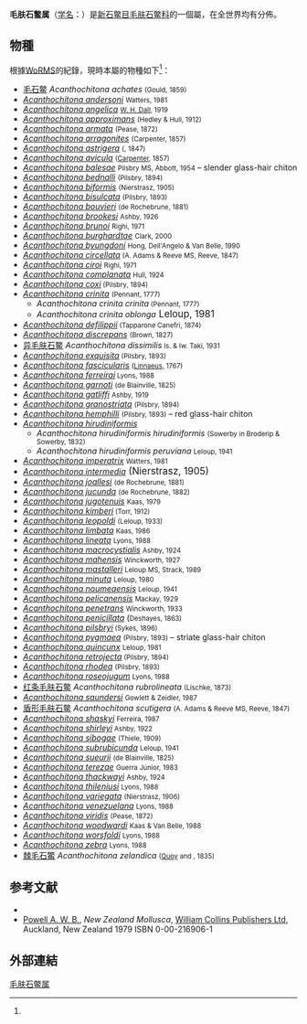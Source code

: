 {{Automatic taxobox
| name = 毛肤石鳖属<br />''Acanthochitona''
| fossil_range = {{fossil_range|[[漸新世|漸新世]]|現在|ref=<ref name=vanBelle1981>{{Fossil chiton catalogue}}</ref>}}
| subclass = [[新石鳖目|新石鳖亞綱]] Neoloricata
| taxon = Acanthochitona
| authority = Gray, 1821<ref name=WoRMS_137613>{{cite WoRMS |id=137613 |title=''Acanthochitona'' Gray, 1821 |date=2004-12-21 |accessdate=2015-04-22 |last=Gofas |first=Serge |authorlink=Serge Gofas }}</ref>
| synonyms =
* ''Acanthochiton''<ref name=shell>{{cite web|url=http://shell.sinica.edu.tw/chinese/shellbase_detail.php?science_no=11|title=国际贝库：红条毛肤石鳖|publisher=台湾贝类资料库|accessdate=2009-08-11|archive-date=2010-04-01|archive-url=https://web.archive.org/web/20100401172641/http://shell.sinica.edu.tw/chinese/shellbase_detail.php?science_no=11|dead-url=no}}</ref>
}}
'''毛肤石鳖属'''（[[学名|学名]]：{{lang|la|'''''Acanthochitona'''''}}）是[[新石鳖目|新石鳖目]][[毛肤石鳖科|毛肤石鳖科]]的一個屬，在全世界均有分佈。

==物種==
根據[[WoRMS|WoRMS]]的紀錄，現時本屬的物種如下<ref name=WoRMS_137613 />：
* [[毛石鳖|毛石鳖]] ''Acanthochitona achates'' <small>(Gould, 1859)</small>
* ''[[Acanthochitona_andersoni|Acanthochitona andersoni]]'' <small>Watters, 1981</small>
* ''[[Acanthochitona_angelica|Acanthochitona angelica]]'' <small>[[W._H._Dall|W. H. Dall]], 1919</small>
* ''[[Acanthochitona_approximans|Acanthochitona approximans]]'' <small>(Hedley & Hull, 1912)</small>
* ''[[Acanthochitona_armata|Acanthochitona armata]]'' <small>(Pease, 1872)</small>
* ''[[Acanthochitona_arragonites|Acanthochitona arragonites]]'' <small>(Carpenter, 1857)</small>
* ''[[Acanthochitona_astrigera|Acanthochitona astrigera]]'' <small>({{tsl|en|Lovell Augustus Reeve|洛弗爾·奧古斯都·里夫|Reeve}}, 1847)</small>
* ''[[Acanthochitona_avicula|Acanthochitona avicula]]'' <small>([[Phillip_Pearsall_Carpenter|Carpenter]], 1857)</small>
* ''[[Acanthochitona_balesae|Acanthochitona balesae]]'' <small>Pilsbry MS, Abbott, 1954</small> – slender glass-hair chiton
* ''[[Acanthochitona_bednalli|Acanthochitona bednalli]]'' <small>(Pilsbry, 1894)</small>
* ''[[Acanthochitona_biformis|Acanthochitona biformis]]'' <small>(Nierstrasz, 1905)</small>
* ''[[Acanthochitona_bisulcata|Acanthochitona bisulcata]]'' <small>(Pilsbry, 1893)</small>
* ''[[Acanthochitona_bouvieri|Acanthochitona bouvieri]]'' <small>(de Rochebrune, 1881)</small>
* ''[[Acanthochitona_brookesi|Acanthochitona brookesi]]'' <small>Ashby, 1926</small>
* ''[[Acanthochitona_brunoi|Acanthochitona brunoi]]'' <small>Righi, 1971</small>
* ''[[Acanthochitona_burghardtae|Acanthochitona burghardtae]]'' <small>Clark, 2000</small>
*'' [[Acanthochitona_byungdoni|Acanthochitona byungdoni]]'' <small>Hong, Dell'Angelo & Van Belle, 1990</small>
* ''[[Acanthochitona_circellata|Acanthochitona circellata]]''<small> (A. Adams & Reeve MS, Reeve, 1847)</small>
*'' [[Acanthochitona_ciroi|Acanthochitona ciroi]]'' <small>Righi, 1971</small>
* ''[[Acanthochitona_complanata|Acanthochitona complanata]]'' <small>Hull, 1924</small>
* ''[[Acanthochitona_coxi|Acanthochitona coxi]]''<small> (Pilsbry, 1894)</small>
* ''[[Acanthochitona_crinita|Acanthochitona crinita]]'' <small>(Pennant, 1777)</small>
** ''Acanthochitona crinita crinita''<small> (Pennant, 1777)</small>
** ''Acanthochitona crinita oblonga''<big> Leloup, 1981</big>
* ''[[Acanthochitona_defilippii|Acanthochitona defilippii]]''<small> (Tapparone Canefri, 1874)</small>
* ''[[Acanthochitona_discrepans|Acanthochitona discrepans]]'' <small>(Brown, 1827)</small>
* [[异毛肤石鳖|异毛肤石鳖]] ''Acanthochitona dissimilis''<small> Is. & Iw. Taki, 1931</small>
* ''[[Acanthochitona_exquisita|Acanthochitona exquisita]]''<small> (Pilsbry, 1893)</small>
* ''[[Acanthochitona_fascicularis|Acanthochitona fascicularis]]'' <small>([[Linnaeus|Linnaeus]], 1767)</small>
* ''[[Acanthochitona_ferreirai|Acanthochitona ferreirai]]''<small> Lyons, 1988</small>
* ''[[Acanthochitona_garnoti|Acanthochitona garnoti]]'' <small>(de Blainville, 1825)</small>
* ''[[Acanthochitona_gatliffi|Acanthochitona gatliffi]]'' <small>Ashby, 1919</small>
* ''[[Acanthochitona_granostriata|Acanthochitona granostriata]]'' <small>(Pilsbry, 1894)</small>
* ''[[Acanthochitona_hemphilli|Acanthochitona hemphilli]]'' <small>(Pilsbry, 1893)</small> – red glass-hair chiton
* ''[[Acanthochitona_hirudiniformis|Acanthochitona hirudiniformis]]''
**'' Acanthochitona hirudiniformis hirudiniformis'' <small>(Sowerby in Broderip & Sowerby, 1832)</small>
** ''Acanthochitona hirudiniformis peruviana'' <small>Leloup, 1941</small>
* ''[[Acanthochitona_imperatrix|Acanthochitona imperatrix]]'' <small>Watters, 1981</small>
* ''[[Acanthochitona_intermedia|Acanthochitona intermedia]]''<big> (Nierstrasz, 1905)</big>
* ''[[Acanthochitona_joallesi|Acanthochitona joallesi]]'' <small>(de Rochebrune, 1881)</small>
* ''[[Acanthochitona_jucunda|Acanthochitona jucunda]]'' <small>(de Rochebrune, 1882)</small>
* ''[[Acanthochitona_jugotenuis|Acanthochitona jugotenuis]]'' <small>Kaas, 1979</small>
* ''[[Acanthochitona_kimberi|Acanthochitona kimberi]]''<small> (Torr, 1912)</small>
* ''[[Acanthochitona_leopoldi|Acanthochitona leopoldi]]'' <small>(Leloup, 1933)</small>
* ''[[Acanthochitona_limbata|Acanthochitona limbata]]'' <small>Kaas, 1986</small>
* ''[[Acanthochitona_lineata|Acanthochitona lineata]]'' <small>Lyons, 1988</small>
* ''[[Acanthochitona_macrocystialis|Acanthochitona macrocystialis]]'' <small>Ashby, 1924</small>
* ''[[Acanthochitona_mahensis|Acanthochitona mahensis]]'' <small>Winckworth, 1927</small>
* ''[[Acanthochitona_mastalleri|Acanthochitona mastalleri]]'' <small>Leloup MS, Strack, 1989</small>
* ''[[Acanthochitona_minuta|Acanthochitona minuta]]'' <small>Leloup, 1980</small>
* ''[[Acanthochitona_noumeaensis|Acanthochitona noumeaensis]]'' <small>Leloup, 1941</small>
* ''[[Acanthochitona_pelicanensis|Acanthochitona pelicanensis]]'' <small>Mackay, 1929</small>
* ''[[Acanthochitona_penetrans|Acanthochitona penetrans]]'' <small>Winckworth, 1933</small>
* ''[[Acanthochitona_penicillata|Acanthochitona penicillata]]'' (<small>Deshayes, 1863)</small>
* ''[[Acanthochitona_pilsbryi|Acanthochitona pilsbryi]]''<small> (Sykes, 1896)</small>
* ''[[Acanthochitona_pygmaea|Acanthochitona pygmaea]]'' <small>(Pilsbry, 1893)</small> – striate glass-hair chiton
* ''[[Acanthochitona_quincunx|Acanthochitona quincunx]]'' <small>Leloup, 1981</small>
* ''[[Acanthochitona_retrojecta|Acanthochitona retrojecta]]''<small> (Pilsbry, 1894)</small>
* ''[[Acanthochitona_rhodea|Acanthochitona rhodea]]'' <small>(Pilsbry, 1893)</small>
* ''[[Acanthochitona_roseojugum|Acanthochitona roseojugum]]'' <small>Lyons, 1988</small>
* [[红条毛肤石鳖|红条毛肤石鳖]] ''Acanthochitona rubrolineata'' <small>(Lischke, 1873)</small>
* ''[[Acanthochitona_saundersi|Acanthochitona saundersi]]'' <small>Gowlett & Zeidler, 1987</small>
* [[盾形毛肤石鳖|盾形毛肤石鳖]] ''Acanthochitona scutigera'' <small>(A. Adams & Reeve MS, Reeve, 1847)</small>
* ''[[Acanthochitona_shaskyi|Acanthochitona shaskyi]]'' <small>Ferreira, 1987</small>
* ''[[Acanthochitona_shirleyi|Acanthochitona shirleyi]]''<small> Ashby, 1922</small>
* ''[[Acanthochitona_sibogae|Acanthochitona sibogae]]'' <small>(Thiele, 1909)</small>
* ''[[Acanthochitona_subrubicunda|Acanthochitona subrubicunda]]'' <small>Leloup, 1941</small>
* ''[[Acanthochitona_sueurii|Acanthochitona sueurii]]'' <small>(de Blainville, 1825)</small>
* ''[[Acanthochitona_terezae|Acanthochitona terezae]]'' <small>Guerra Júnior, 1983</small>
* ''[[Acanthochitona_thackwayi|Acanthochitona thackwayi]]'' <small>Ashby, 1924</small>
* ''[[Acanthochitona_thileniusi|Acanthochitona thileniusi]]'' <small>Lyons, 1988</small>
* ''[[Acanthochitona_variegata|Acanthochitona variegata]]'' <small>(Nierstrasz, 1906)</small>
* ''[[Acanthochitona_venezuelana|Acanthochitona venezuelana]]'' <small>Lyons, 1988</small>
* ''[[Acanthochitona_viridis|Acanthochitona viridis]]'' <small>(Pease, 1872)</small>
* ''[[Acanthochitona_woodwardi|Acanthochitona woodwardi]]'' <small>Kaas & Van Belle, 1988</small>
* ''[[Acanthochitona_worsfoldi|Acanthochitona worsfoldi]]'' <small>Lyons, 1988</small>
* ''[[Acanthochitona_zebra|Acanthochitona zebra]]'' <small>Lyons, 1988</small>
* [[棘毛石鱉|棘毛石鱉]] ''Acanthochitona zelandica'' <small>([[让·勒内·康斯特·盖伊|Quoy]] and {{link-en|Gaimard|Joseph Paul Gaimard}}, 1835)</small>

== 参考文献 ==
{{reflist}}
* {{ITIS |id=79033 |taxon=''Acanthochitona''}}
* [[Arthur_William_Baden_Powell|Powell A. W. B.]], ''New Zealand Mollusca'', [[HarperCollins|William Collins Publishers Ltd]], Auckland, New Zealand 1979 ISBN 0-00-216906-1

==外部連結==
{{Taxonbar|from=Q1810527}}

[[Category:毛肤石鳖属|]]